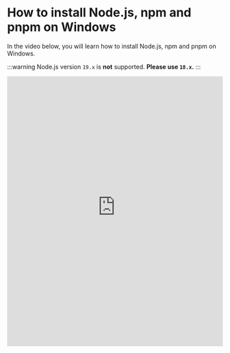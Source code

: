 # How to install Node.js, npm and pnpm on Windows

In the video below, you will learn how to install Node.js, npm and pnpm on Windows.

:::warning
Node.js version `19.x` is **not** supported. **Please use `18.x`.**
:::

<iframe
  width="100%"
  height="630"
  src="https://www.youtube-nocookie.com/embed/qfo5MaqQgIo"
  title="YouTube video player"
  frameborder="0"
  allow="accelerometer; autoplay; clipboard-write; encrypted-media; gyroscope; picture-in-picture"
  allowfullscreen
></iframe>

